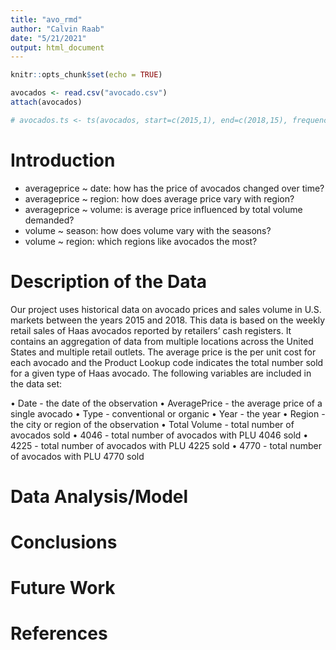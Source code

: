 ```yaml
---
title: "avo_rmd"
author: "Calvin Raab"
date: "5/21/2021"
output: html_document
---
```


```r
knitr::opts_chunk$set(echo = TRUE)
```

```r
avocados <- read.csv("avocado.csv")
attach(avocados)

# avocados.ts <- ts(avocados, start=c(2015,1), end=c(2018,15), frequency=52)
```

# Introduction 

- averageprice ~ date: how has the price of avocados changed over time?
- averageprice ~ region: how does average price vary with region?
- averageprice ~ volume: is average price influenced by total volume demanded?
- volume ~ season: how does volume vary with the seasons?
- volume ~ region: which regions like avocados the most?

# Description of the Data

Our project uses historical data on avocado prices and sales volume in U.S. markets between the years 2015 and 2018. This data is based on the weekly retail sales of Haas avocados reported by retailers' cash registers. It contains an aggregation of data from multiple locations across the United States and multiple retail outlets. The average price is the per unit cost for each avocado and the Product Lookup code indicates the total number sold for a given type of Haas avocado. The following variables are included in the data set:

• Date - the date of the observation
• AveragePrice - the average price of a single avocado
• Type - conventional or organic
• Year - the year
• Region - the city or region of the observation
• Total Volume - total number of avocados sold
• 4046 - total number of avocados with PLU 4046 sold
• 4225 - total number of avocados with PLU 4225 sold
• 4770 - total number of avocados with PLU 4770 sold

# Data Analysis/Model



# Conclusions

# Future Work

# References
